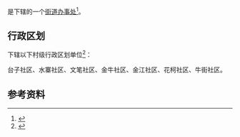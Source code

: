 {{中国乡级行政区|53/03/02/006/000}}

'''{{PAGENAMEBASE}}'''是{{PRC admin/fullname|53/03/02/006/000|3}}下辖的一个[[街道办事处|街道办事处]]<ref>{{PRC admin/ref sgc|{{PRC admin/parent|53/03/02/006/000}}}}</ref>。

== 行政区划 ==
{{PAGENAMEBASE}}下辖以下村级行政区划单位<ref>{{PRC admin/ref sgc|53/03/02/006/000}}</ref>：

台子社区、水寨社区、文笔社区、金牛社区、金江社区、花柯社区、牛街社区。

== 参考资料 ==
{{reflist}}

{{云南行政区划小作品}}
{{PRC admin/navcat|53/03/02/006/000}}